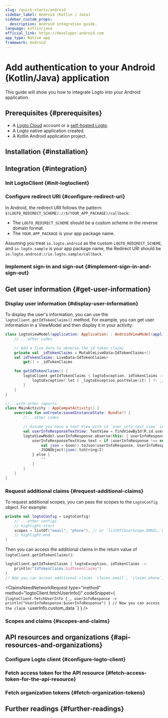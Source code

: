 ```yaml
---
slug: /quick-starts/android
sidebar_label: Android (Kotlin / Java)
sidebar_custom_props:
  description: Android integration guide.
language: kotlin/java
official_link: https://developer.android.com
app_type: Native app
framework: Android
---
```





# Add authentication to your Android (Kotlin/Java) application

This guide will show you how to integrate Logto into your Android application.

<AndroidGuideTip />

## Prerequisites \{#prerequisites}

- A [Logto Cloud](https://cloud.logto.io) account or a [self-hosted Logto](/introduction/set-up-logto-oss).
- A Logto native application created.
- A Kotlin Android application project.

## Installation \{#installation}

<Installation />

## Integration \{#integration}

### Init LogtoClient \{#init-logtoclient}

<InitLogtoClient />

### Configure redirect URI \{#configure-redirect-uri}

<SignInFlowSummary />

<ConfigureRedirectUri
  figureSrc={redirectUriFigure}
  redirectUri="io.logto.android://io.logto.sample/callback"
/>

In Android, the redirect URI follows the pattern: `$(LOGTO_REDIRECT_SCHEME)://$(YOUR_APP_PACKAGE)/callback`:

- The `LOGTO_REDIRECT_SCHEME` should be a custom scheme in the reverse domain format.
- The `YOUR_APP_PACKAGE` is your app package name.

Assuming you treat `io.logto.android` as the custom `LOGTO_REDIRECT_SCHEME`, and `io.logto.sample` is your app package name, the Redirect URI should be `io.logto.android://io.logto.sample/callback`.

### Implement sign-in and sign-out \{#implement-sign-in-and-sign-out}

<ImplementSignInAndSignOut />

<Checkpoint />

## Get user information \{#get-user-information}

### Display user information \{#display-user-information}

To display the user's information, you can use the `logtoClient.getIdTokenClaims()` method. For example, you can get user information in a ViewModel and then display it in your activity:

```kotlin title="LogtoModelView.kt"
class LogtoViewModel(application: Application) : AndroidViewModel(application) {
    // ...other codes

    // Add a live data to observe the id token claims
    private val _idTokenClaims = MutableLiveData<IdTokenClaims>()
    val idTokenClaims: LiveData<IdTokenClaims>
        get() = _idTokenClaims

    fun getIdTokenClaims() {
        logtoClient.getIdTokenClaims { logtoException, idTokenClaims ->
            logtoException?.let { _logtoException.postValue(it) } ?: _idTokenClaims.postValue(idTokenClaims)
        }
    }
}
```

```kotlin title="MainActivity.kt"
//...with other imports
class MainActivity : AppCompatActivity() {
    override fun onCreate(savedInstanceState: Bundle?) {
        //...other codes

        // Assume you have a text View with id `user_info_text_view` in your layout
        val userInfoResponseTextView: TextView = findViewById(R.id.user_info_text_view)
        logtoViewModel.userInfoResponse.observe(this) { userInfoResponse ->
            userInfoResponseTextView.text = if (userInfoResponse !== null) {
                val json = Gson().toJson(userInfoResponse, UserInfoResponse::class.java)
                JSONObject(json).toString(2)
            } else {
                ""
            }
        }
    }
}
```

### Request additional claims \{#request-additional-claims}

<FindUserInfoMissing method="logtoClient.getIdTokenClaims()" />

<ScopesAndClaimsIntroduction />

To request additional scopes, you can pass the scopes to the `LogtoConfig` object. For example:

```kotlin title="LogtoViewModel.kt"
private val logtoConfig = LogtoConfig(
    // ...other configs
    // highlight-start
    scopes = listOf("email", "phone"), // or `listOf(UserScope.EMAIL, UserScope.PHONE)`
    // highlight-end
)
```

Then you can access the additional claims in the return value of `logtoClient.getIdTokenClaims()`:

```kotlin
logtoClient.getIdTokenClaims { logtoException, idTokenClaims ->
    println("IdTokenClaims:$idTokenClaims")
}
// Now you can access additional claims `claims.email`, `claims.phone`, etc.
```

<ClaimsNeedNetworkRequest
  type="method"
  method="logtoClient.fetchUserInfo()"
  codeSnippet={
    <CodeBlock
      language="kotlin"
      title="LogtoViewModel.kt"
    >{`logtoClient.fetchUserInfo {_, userInfoResponse ->
    println("UserInfoResponse:$userInfoResponse")
}
// Now you can access the claim \`userInfo.custom_data\``}</CodeBlock>
  }
/>

### Scopes and claims \{#scopes-and-claims}

<ScopesAndClaims />

## API resources and organizations \{#api-resources-and-organizations}

<ApiResourcesDescription />

### Configure Logto client \{#configure-logto-client}

<ConfigApiResources />

### Fetch access token for the API resource \{#fetch-access-token-for-the-api-resource}

<FetchAccessTokenForApiResources />

### Fetch organization tokens \{#fetch-organization-tokens}

<FetchOrganizationTokenForUser />

## Further readings \{#further-readings}

<FurtherReadings />
